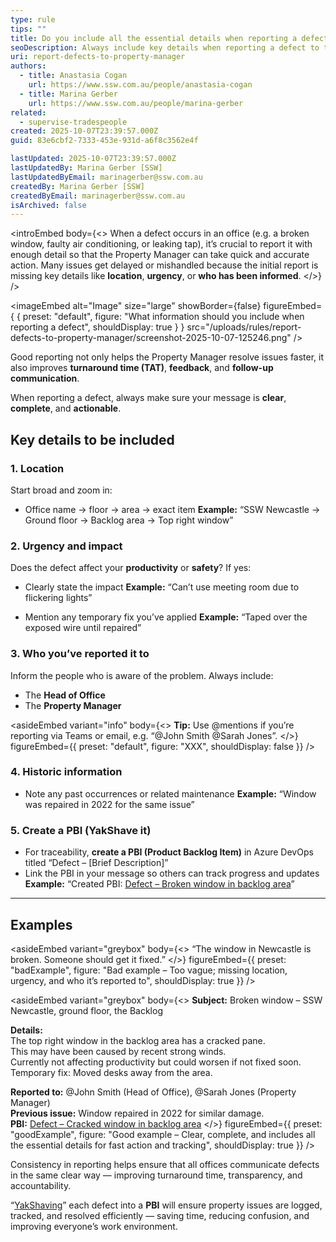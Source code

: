```yaml
---
type: rule
tips: ""
title: Do you include all the essential details when reporting a defect to the Property Manager?
seoDescription: Always include key details when reporting a defect to the Property Manager — clear, complete reports improve turnaround time, communication, and follow-up.
uri: report-defects-to-property-manager
authors:
  - title: Anastasia Cogan
    url: https://www.ssw.com.au/people/anastasia-cogan
  - title: Marina Gerber
    url: https://www.ssw.com.au/people/marina-gerber
related:
  - supervise-tradespeople
created: 2025-10-07T23:39:57.000Z
guid: 83e6cbf2-7333-453e-931d-a6f8c3562e4f

lastUpdated: 2025-10-07T23:39:57.000Z
lastUpdatedBy: Marina Gerber [SSW]
lastUpdatedByEmail: marinagerber@ssw.com.au
createdBy: Marina Gerber [SSW]
createdByEmail: marinagerber@ssw.com.au
isArchived: false
---
```


<introEmbed
  body={<>
When a defect occurs in an office (e.g. a broken window, faulty air conditioning, or leaking tap), it’s crucial to report it with enough detail so that the Property Manager can take quick and accurate action. Many issues get delayed or mishandled because the initial report is missing key details like **location**, **urgency**, or **who has been informed**.
  </>}
/>

<imageEmbed
  alt="Image"
  size="large"
  showBorder={false}
  figureEmbed={ {
    preset: "default",
    figure: "What information should you include when reporting a defect",
    shouldDisplay: true
  } }
  src="/uploads/rules/report-defects-to-property-manager/screenshot-2025-10-07-125246.png"
/>

Good reporting not only helps the Property Manager resolve issues faster, it also improves **turnaround time (TAT)**, **feedback**, and **follow-up communication**.

When reporting a defect, always make sure your message is **clear**, **complete**, and **actionable**.

## Key details to be included

### 1. Location

Start broad and zoom in:

* Office name → floor → area → exact item
  **Example:** “SSW Newcastle → Ground floor → Backlog area → Top right window”

### 2. Urgency and impact

Does the defect affect your **productivity** or **safety**?  If yes:

* Clearly state the impact
  **Example:** “Can’t use meeting room due to flickering lights”

* Mention any temporary fix you’ve applied
  **Example:** “Taped over the exposed wire until repaired”


### 3. Who you’ve reported it to

Inform the people who is aware of the problem. Always include:

* The **Head of Office**
* The **Property Manager**

<asideEmbed
  variant="info"
  body={<>
    **Tip:** Use @mentions if you’re reporting via Teams or email, e.g. “@John Smith @Sarah Jones”.
  </>}
  figureEmbed={{
    preset: "default",
    figure: "XXX",
    shouldDisplay: false
  }}
/>

### 4. Historic information

   * Note any past occurrences or related maintenance
     **Example:** “Window was repaired in 2022 for the same issue”

### 5. Create a PBI (YakShave it)

* For traceability, **create a PBI (Product Backlog Item)** in Azure DevOps titled “Defect – \[Brief Description]”
* Link the PBI in your message so others can track progress and updates
  **Example:** “Created PBI: [Defect – Broken window in backlog area](#)”

---

## Examples

<asideEmbed
  variant="greybox"
  body={<>
    “The window in Newcastle is broken. Someone should get it fixed.”
  </>}
  figureEmbed={{
    preset: "badExample",
    figure: "Bad example – Too vague; missing location, urgency, and who it’s reported to",
    shouldDisplay: true
  }}
/>

<asideEmbed
  variant="greybox"
  body={<>
    **Subject:** Broken window – SSW Newcastle, ground floor, the Backlog

**Details:**\
The top right window in the backlog area has a cracked pane.\
This may have been caused by recent strong winds.\
Currently not affecting productivity but could worsen if not fixed soon.\
Temporary fix: Moved desks away from the area.

**Reported to:** @John Smith (Head of Office), @Sarah Jones (Property Manager)\
**Previous issue:** Window repaired in 2022 for similar damage.\
**PBI:** [Defect – Cracked window in backlog area](#)
  </>}
  figureEmbed={{
    preset: "goodExample",
    figure: "Good example – Clear, complete, and includes all the essential details for fast action and tracking",
    shouldDisplay: true
  }}
/>

Consistency in reporting helps ensure that all offices communicate defects in the same clear way — improving turnaround time, transparency, and accountability.

“[YakShaving](https://yakshaver.ai/)” each defect into a **PBI** will ensure property issues are logged, tracked, and resolved efficiently — saving time, reducing confusion, and improving everyone’s work environment.
